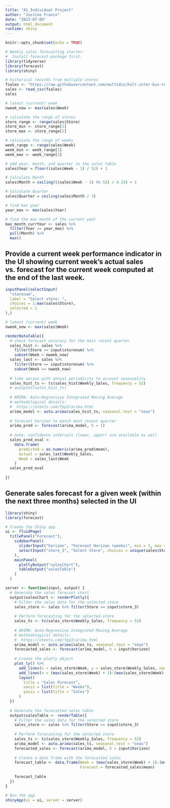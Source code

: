 ```yaml
---
title: "A1_Individual Project"
author: "Justine Franco"
date: "2023-07-09"
output: html_document
runtime: shiny
---
```


```r
knitr::opts_chunk$set(echo = TRUE)

# Weekly sales forecasting starter:
#  Install forecast-package first.
library(tidyverse)
library(forecast)
library(shiny)

# historical records from multiple stores
fsales <- "https://raw.githubusercontent.com/multidis/hult-inter-bus-reports-r/main/forecasting/sales_weekly.csv"
sales <- read_csv(fsales)
sales

# latest (current) week
nweek_now <- max(sales$Week)

# calculate the range of stores
store_range <- range(sales$Store)
store_min <- store_range[1]
store_max <- store_range[2]

# calculate the range of weeks
week_range <- range(sales$Week)
week_min <- week_range[1]
week_max <- week_range[2]

# add year, month, and quarter to the sales table
sales$Year = floor((sales$Week - 1) / 52) + 1

# Calculate Month
sales$Month = ceiling(((sales$Week - 1) %% 52) / 4.33) + 1

# Calculate Quarter
sales$Quarter = ceiling(sales$Month / 3)

# find max year
year_max <- max(sales$Year)

# find the max month of the current year
max_month_currYear <- sales %>%
  filter(Year == year_max) %>%
  pull(Month) %>%
  max()

```


## Provide a current week performance indicator in the UI showing current week's actual sales vs. forecast for the current week computed at the end of the last week.



```r
inputPanel(selectInput(
  "storenum",
  label = "Select store: ",
  choices = 1:max(sales$Store),
  selected = 1
),)

# latest (current) week
nweek_now <- max(sales$Week)

renderDataTable({
  # check forecast accuracy for the most recent quarter
  sales_hist <- sales %>%
    filter(Store == input$storenum) %>%
    subset(Week < nweek_now)
  sales_last <- sales %>%
    filter(Store == input$storenum) %>%
    subset(Week >= nweek_now)
  
  # time series with annual periodicity to account seasonality
  sales_hist_ts <- ts(sales_hist$Weekly_Sales, frequency = 52)
  # autoplot(sales_hist_ts)
  
  # ARIMA: Auto-Regressive Integrated Moving Average
  # methodological details:
  #  https://otexts.com/fpp3/arima.html
  arima_model <- auto.arima(sales_hist_ts, seasonal.test = "seas")
  
  # forecast horizon to match most recent quarter
  arima_pred <- forecast(arima_model, h = 1)
  
  # note: confidence intervals (lower, upper) are available as well
  sales_pred_eval <-
    data.frame(
      predicted = as.numeric(arima_pred$mean),
      actual = sales_last$Weekly_Sales,
      Week = sales_last$Week
    )
  sales_pred_eval
  
})

```


## Generate sales forecast for a given week (within the next three months) selected in the UI 

```r
library(shiny)
library(forecast)

# Create the Shiny app
ui <- fluidPage(
  titlePanel("Forecast"),
    sidebarPanel(
      sliderInput("horizon", "Forecast Horizon (weeks)", min = 1, max = 12, value = 12),
      selectInput("store_3", "Select Store", choices = unique(sales$Store), selected = 3)
    ),
    mainPanel(
      plotlyOutput("salesChart"),
      tableOutput("salesTable")
    )
  )

server <- function(input, output) {
  # Generate the sales forecast chart
  output$salesChart <- renderPlotly({
    # Filter the sales data for the selected store
    sales_store <- sales %>% filter(Store == input$store_3)
    
    # Perform forecasting for the selected store
    sales_ts <- ts(sales_store$Weekly_Sales, frequency = 52)
    
    # ARIMA: Auto-Regressive Integrated Moving Average
    # methodological details:
    #  https://otexts.com/fpp3/arima.html
    arima_model <- auto.arima(sales_ts, seasonal.test = "seas")
    forecasted_sales <- forecast(arima_model, h = input$horizon)
    
    # Create the plotly object
    plot_ly() %>%
      add_lines(x = sales_store$Week, y = sales_store$Weekly_Sales, name = "Actual Sales", type = "scatter", mode = "lines", line = list(color = "green")) %>%
      add_lines(x = (max(sales_store$Week) + 1):(max(sales_store$Week) + input$horizon), y = forecasted_sales$mean, name = "Forecast", type = "scatter", mode = "lines", line = list(color = "red")) %>%
      layout(
        title = "Sales Forecast",
        xaxis = list(title = "Weeks"),
        yaxis = list(title = "Sales")
      )
  })
  
  # Generate the forecasted sales table
  output$salesTable <- renderTable({
    # Filter the sales data for the selected store
    sales_store <- sales %>% filter(Store == input$store_3)
    
    # Perform forecasting for the selected store
    sales_ts <- ts(sales_store$Weekly_Sales, frequency = 52)
    arima_model <- auto.arima(sales_ts, seasonal.test = "seas")
    forecasted_sales <- forecast(arima_model, h = input$horizon)
    
    # Create a data frame with the forecasted sales
    forecast_table <- data.frame(Week = (max(sales_store$Week) + 1):(max(sales_store$Week) + input$horizon),
                                 Forecast = forecasted_sales$mean)
    
    forecast_table
  })
}

# Run the app
shinyApp(ui = ui, server = server)
```
